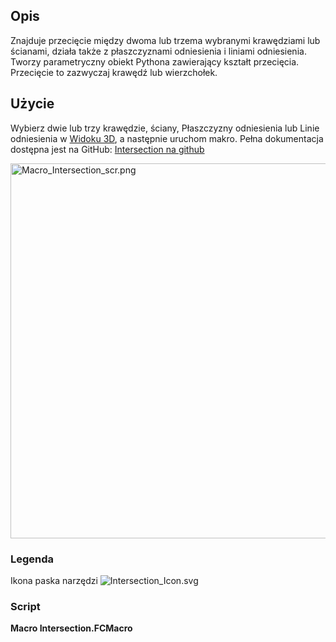 <languages/>

{{Macro/pl
|Name=Macro Intersection
|Icon=Intersection_Icon.svg
|Description=Znajduje przecięcie między 2 lub 3 wybranymi krawędziami/ścianami.
|Author=TheMarkster
|Version=2024.10.17
|Date=2024-10-17
|FCVersion=0.19 lub nowszy
|Download=[https://wiki.freecad.org/images/e/e7/Intersection_Icon.svg Ikona paska narzędzi]
|Links=[https://github.com/mwganson/intersection Pełna dokumentacja na Github]
}}

<span id="Description"></span>
==Opis==

Znajduje przecięcie między dwoma lub trzema wybranymi krawędziami lub ścianami, działa także z płaszczyznami odniesienia i liniami odniesienia. Tworzy parametryczny obiekt Pythona zawierający kształt przecięcia. Przecięcie to zazwyczaj krawędź lub wierzchołek.

<span id="Usage"></span>
==Użycie==

Wybierz dwie lub trzy krawędzie, ściany, Płaszczyzny odniesienia lub Linie odniesienia w [[3D_View/pl|Widoku 3D]], a następnie uruchom makro. Pełna dokumentacja dostępna jest na GitHub: [https://github.com/mwganson/intersection Intersection na github]

[[File:Macro_Intersection_scr.png|600px]]
{{Caption|Zrzut ekranu z ekranu Makra Intersection}}

<span id="Legend"></span>
===Legenda===


{{Codeextralink|https://gist.github.com/mwganson/acf6d419ee0d3b5636ea82221846d758/raw/dff80f8b50d83312e936104f6b062b88279add64/Intersection.py|Intersection.py}}


Ikona paska narzędzi
[[Image:Intersection_Icon.svg]]

=== Script ===

'''Macro Intersection.FCMacro'''

{{CodeDownload|https://gist.github.com/mwganson/acf6d419ee0d3b5636ea82221846d758|Intersection.py}}
